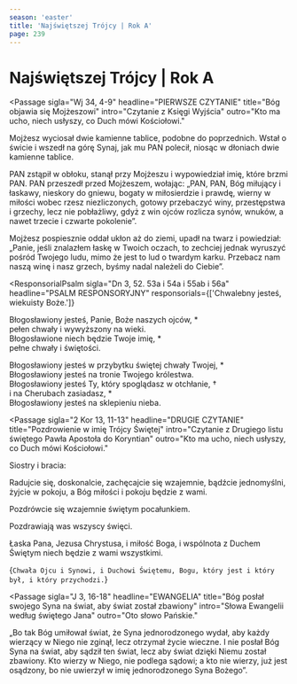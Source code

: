```yaml
---
season: 'easter'
title: 'Najświętszej Trójcy | Rok A'
page: 239
---
```


# Najświętszej Trójcy | Rok A

<Passage
  sigla="Wj 34, 4-9"
  headline="PIERWSZE CZYTANIE"
  title="Bóg objawia się Mojżeszowi"
  intro="Czytanie z Księgi Wyjścia"
  outro="Kto ma ucho, niech usłyszy, co Duch mówi Kościołowi."
>
  <p>Mojżesz wyciosał dwie kamienne tablice, podobne do poprzednich. Wstał o świcie i wszedł na górę Synaj, jak mu PAN polecił, niosąc w dłoniach dwie kamienne tablice.</p>
  <p>PAN zstąpił w obłoku, stanął przy Mojżeszu i wypowiedział imię, które brzmi PAN. PAN przeszedł przed Mojżeszem, wołając: „PAN, PAN, Bóg miłujący i łaskawy, nieskory do gniewu, bogaty w miłosierdzie i prawdę, wierny w miłości wobec rzesz niezliczonych, gotowy przebaczyć winy, przestępstwa i grzechy, lecz nie pobłażliwy, gdyż z win ojców rozlicza synów, wnuków, a nawet trzecie i czwarte pokolenie”.</p>
  <p>Mojżesz pospiesznie oddał ukłon aż do ziemi, upadł na twarz i powiedział: „Panie, jeśli znalazłem łaskę w Twoich oczach, to zechciej jednak wyruszyć pośród Twojego ludu, mimo że jest to lud o twardym karku. Przebacz nam naszą winę i nasz grzech, byśmy nadal należeli do Ciebie”.</p>
</Passage>

<ResponsorialPsalm
  sigla="Dn 3, 52. 53a i 54a i 55ab i 56a"
  headline="PSALM RESPONSORYJNY"
  responsorials={['Chwalebny jesteś, wiekuisty Boże.']}
>
  <p>Błogosławiony jesteś, Panie, Boże naszych ojców, *<br/>pełen chwały i wywyższony na wieki.<br/>Błogosławione niech będzie Twoje imię, *<br/>pełne chwały i świętości.</p>
  <p>Błogosławiony jesteś w przybytku świętej chwały Twojej, *<br/>Błogosławiony jesteś na tronie Twojego królestwa.<br/>Błogosławiony jesteś Ty, który spoglądasz w otchłanie, †<br/>i na Cherubach zasiadasz, *<br/>Błogosławiony jesteś na sklepieniu nieba.</p>
</ResponsorialPsalm>

<Passage
  sigla="2 Kor 13, 11-13"
  headline="DRUGIE CZYTANIE"
  title="Pozdrowienie w imię Trójcy Świętej"
  intro="Czytanie z Drugiego listu świętego Pawła Apostoła do Koryntian"
  outro="Kto ma ucho, niech usłyszy, co Duch mówi Kościołowi."
>
  <p>Siostry i bracia:</p>
  <p>Radujcie się, doskonalcie, zachęcajcie się wzajemnie, bądźcie jednomyślni, żyjcie w pokoju, a Bóg miłości i pokoju będzie z wami.</p>
  <p>Pozdrówcie się wzajemnie świętym pocałunkiem.</p>
  <p>Pozdrawiają was wszyscy święci.</p>
  <p>Łaska Pana, Jezusa Chrystusa, i miłość Boga, i wspólnota z Duchem Świętym niech będzie z wami wszystkimi.</p>
</Passage>

<HolySpiritSequence />

<Passage headline="Aklamacja"
         acclamation="Alleluja, alleluja, alleluja."
         sigla="Ap 1, 8">
  {`Chwała Ojcu i Synowi, i Duchowi Świętemu,
Bogu, który jest i który był, i który przychodzi.`}
</Passage>

<Passage
  sigla="J 3, 16-18"
  headline="EWANGELIA"
  title="Bóg posłał swojego Syna na świat, aby świat został zbawiony"
  intro="Słowa Ewangelii według świętego Jana"
  outro="Oto słowo Pańskie."
>
  <p>„Bo tak Bóg umiłował świat, że Syna jednorodzonego wydał, aby każdy wierzący w Niego nie zginął, lecz otrzymał życie wieczne. I nie posłał Bóg Syna na świat, aby sądził ten świat, lecz aby świat dzięki Niemu został zbawiony. Kto wierzy w Niego, nie podlega sądowi; a kto nie wierzy, już jest osądzony, bo nie uwierzył w imię jednorodzonego Syna Bożego”.</p>
</Passage>
